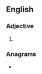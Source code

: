 {{also|Bossier}}
==English==

===Adjective===
{{head|en|adjective comparative form}}

# {{en-comparative of|bossy}}

===Anagrams===
* {{anagrams|en|a=beiorss|riboses}}